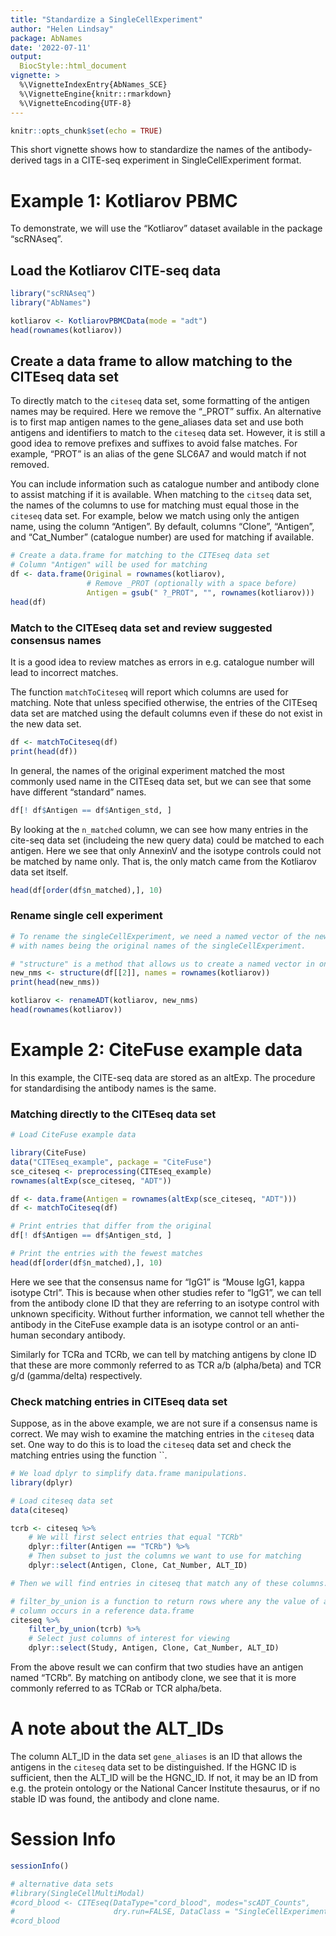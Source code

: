 ```yaml
---
title: "Standardize a SingleCellExperiment"
author: "Helen Lindsay"
package: AbNames
date: '2022-07-11'
output:
  BiocStyle::html_document
vignette: >
  %\VignetteIndexEntry{AbNames_SCE}
  %\VignetteEngine{knitr::rmarkdown}
  %\VignetteEncoding{UTF-8}
---
```


```r
knitr::opts_chunk$set(echo = TRUE)
```

This short vignette shows how to standardize the names of the
antibody-derived tags in a CITE-seq experiment in SingleCellExperiment format.

# Example 1: Kotliarov PBMC

To demonstrate, we will use the "Kotliarov" dataset available in the package
"scRNAseq".  

## Load the Kotliarov CITE-seq data

```r

library("scRNAseq")
library("AbNames")

kotliarov <- KotliarovPBMCData(mode = "adt")
head(rownames(kotliarov))
```

## Create a data frame to allow matching to the CITEseq data set

To directly match to the `citeseq` data set, some formatting of the antigen
names may be required.  Here we remove the "_PROT" suffix.  An alternative
is to first map antigen names to the gene_aliases data set and use both
antigens and identifiers to match to the `citeseq` data set. However, it is
still a good idea to remove prefixes and suffixes to avoid false matches.
For example, "PROT" is an alias of the gene SLC6A7 and would match if not
removed.

You can include information such as catalogue number and antibody clone
to assist matching if it is available.  When matching to the `citseq` data
set, the names of the columns to use for matching must equal those in the
`citeseq` data set.  For example, below we match using only the antigen name,
using the column "Antigen".  By default, columns "Clone", "Antigen", and
"Cat_Number" (catalogue number) are used for matching if available. 


```r
# Create a data.frame for matching to the CITEseq data set
# Column "Antigen" will be used for matching
df <- data.frame(Original = rownames(kotliarov),
                 # Remove _PROT (optionally with a space before)
                 Antigen = gsub(" ?_PROT", "", rownames(kotliarov)))
head(df)

```
### Match to the CITEseq data set and review suggested consensus names

It is a good idea to review matches as errors in e.g. catalogue number will lead to incorrect matches.

The function `matchToCiteseq` will report which columns are used for matching.
Note that unless specified otherwise, the entries of the CITEseq data set are matched using the default columns even if these do not exist in the new data set.


```r
df <- matchToCiteseq(df)
print(head(df))
```

In general, the names of the original experiment matched the most commonly used
name in the CITEseq data set, but we can see that some have different "standard"
names.

```r
df[! df$Antigen == df$Antigen_std, ]
```

By looking at the `n_matched` column, we can see how many entries in the
cite-seq data set (includeing the new query data) could be matched to each antigen.  Here we see that only AnnexinV and the isotype controls could not be matched by name only.  That is, the only match came from the Kotliarov data set itself.

```r
head(df[order(df$n_matched),], 10)
```



### Rename single cell experiment
```r

# To rename the singleCellExperiment, we need a named vector of the new names,
# with names being the original names of the singleCellExperiment.

# "structure" is a method that allows us to create a named vector in one step
new_nms <- structure(df[[2]], names = rownames(kotliarov))
print(head(new_nms))

kotliarov <- renameADT(kotliarov, new_nms)
head(rownames(kotliarov))

```


# Example 2: CiteFuse example data

In this example, the CITE-seq data are stored as an altExp.  The procedure for
standardising the antibody names is the same.  

### Matching directly to the CITEseq data set

```r
# Load CiteFuse example data

library(CiteFuse)
data("CITEseq_example", package = "CiteFuse")
sce_citeseq <- preprocessing(CITEseq_example)
rownames(altExp(sce_citeseq, "ADT"))

df <- data.frame(Antigen = rownames(altExp(sce_citeseq, "ADT")))
df <- matchToCiteseq(df)

# Print entries that differ from the original
df[! df$Antigen == df$Antigen_std, ]

# Print the entries with the fewest matches
head(df[order(df$n_matched),], 10)

```

Here we see that the consensus name for "IgG1" is
"Mouse IgG1, kappa isotype Ctrl".  This is because when other studies refer to
"IgG1", we can tell from the antibody clone ID that they are referring to an isotype control with unknown specificity.  Without further information, we 
cannot tell whether the antibody in the CiteFuse example data is an isotype control or an anti-human secondary antibody.

Similarly for TCRa and TCRb, we can tell by matching antigens by clone ID that
these are more commonly referred to as TCR a/b (alpha/beta) and TCR g/d (gamma/delta) respectively.  

### Check matching entries in CITEseq data set

Suppose, as in the above example, we are not sure if a consensus name is
correct.  We may wish to examine the matching entries in the `citeseq` data set.
One way to do this is to load the `citeseq` data set and check the matching entries using the function ``.

```r
# We load dplyr to simplify data.frame manipulations.
library(dplyr)

# Load citeseq data set
data(citeseq)

tcrb <- citeseq %>%
    # We will first select entries that equal "TCRb"
    dplyr::filter(Antigen == "TCRb") %>%
    # Then subset to just the columns we want to use for matching
    dplyr::select(Antigen, Clone, Cat_Number, ALT_ID)

# Then we will find entries in citeseq that match any of these columns.

# filter_by_union is a function to return rows where any the value of any
# column occurs in a reference data.frame
citeseq %>%
    filter_by_union(tcrb) %>%
    # Select just columns of interest for viewing
    dplyr::select(Study, Antigen, Clone, Cat_Number, ALT_ID)

```

From the above result we can confirm that two studies have an antigen named
"TCRb".  By matching on antibody clone, we see that it is more commonly referred
to as TCRab or TCR alpha/beta.

# A note about the ALT_IDs

The column ALT_ID in the data set `gene_aliases` is an ID that allows the antigens in the `citeseq` data set to be distinguished.  If the HGNC ID is sufficient, then the ALT_ID will be the HGNC_ID.  If not, it may be an ID from e.g. the protein ontology or the National Cancer Institute thesaurus, or if no stable ID was found, the antibody and clone name.

# Session Info

```r
sessionInfo()
```


```r
# alternative data sets
#library(SingleCellMultiModal)
#cord_blood <- CITEseq(DataType="cord_blood", modes="scADT_Counts",
#                      dry.run=FALSE, DataClass = "SingleCellExperiment")
#cord_blood


```
